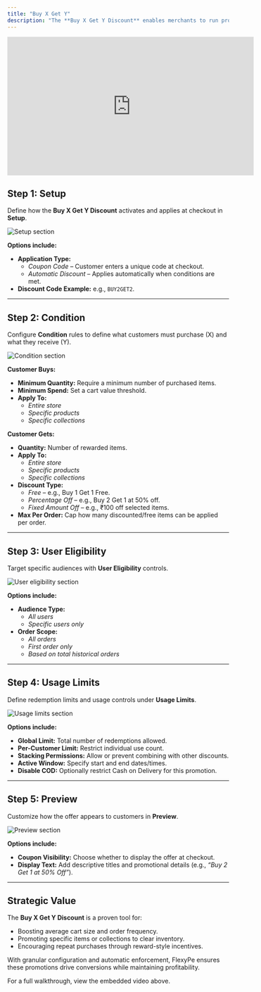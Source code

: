 ```yaml
---
title: "Buy X Get Y"
description: "The **Buy X Get Y Discount** enables merchants to run promotional offers like 'Buy 1 Get 1 Free' or 'Buy 2 Get 1 at 50% Off.' Configure flexible triggers, reward rules, eligibility, and limits to drive cart growth and repeat sales."
---
```

<iframe width="560" height="315" src="https://www.youtube.com/embed/NYP_0kIHlrk" title="Buy X Get Y Walkthrough" frameborder="0" allow="accelerometer; autoplay; clipboard-write; encrypted-media; gyroscope; picture-in-picture; web-share" referrerpolicy="strict-origin-when-cross-origin" allowfullscreen></iframe>

## Step 1: Setup

Define how the **Buy X Get Y Discount** activates and applies at checkout in **Setup**.

<img
  className="rounded-lg"
  src="/images/coupons/buyxgety/image1.png"
  alt="Setup section"
/>

**Options include:**  
- **Application Type:**  
  - *Coupon Code* – Customer enters a unique code at checkout.  
  - *Automatic Discount* – Applies automatically when conditions are met.  
- **Discount Code Example:** e.g., `BUY2GET2`.  

---

## Step 2: Condition

Configure **Condition** rules to define what customers must purchase (X) and what they receive (Y).

<img
  className="rounded-lg"
  src="/images/coupons/buyxgety/image2.png"
  alt="Condition section"
/>

**Customer Buys:**  
- **Minimum Quantity:** Require a minimum number of purchased items.  
- **Minimum Spend:** Set a cart value threshold.  
- **Apply To:**  
  - *Entire store*  
  - *Specific products*  
  - *Specific collections*  

**Customer Gets:**  
- **Quantity:** Number of rewarded items.  
- **Apply To:**  
  - *Entire store*  
  - *Specific products*  
  - *Specific collections*  
- **Discount Type:**  
  - *Free* – e.g., Buy 1 Get 1 Free.  
  - *Percentage Off* – e.g., Buy 2 Get 1 at 50% off.  
  - *Fixed Amount Off* – e.g., ₹100 off selected items.  
- **Max Per Order:** Cap how many discounted/free items can be applied per order.  

---

## Step 3: User Eligibility

Target specific audiences with **User Eligibility** controls.

<img
  className="rounded-lg"
  src="/images/coupons/buyxgety/image3.png"
  alt="User eligibility section"
/>

**Options include:**  
- **Audience Type:**  
  - *All users*  
  - *Specific users only*  
- **Order Scope:**  
  - *All orders*  
  - *First order only*  
  - *Based on total historical orders*  

---

## Step 4: Usage Limits

Define redemption limits and usage controls under **Usage Limits**.

<img
  className="rounded-lg"
  src="/images/coupons/buyxgety/image4.png"
  alt="Usage limits section"
/>

**Options include:**  
- **Global Limit:** Total number of redemptions allowed.  
- **Per-Customer Limit:** Restrict individual use count.  
- **Stacking Permissions:** Allow or prevent combining with other discounts.  
- **Active Window:** Specify start and end dates/times.  
- **Disable COD:** Optionally restrict Cash on Delivery for this promotion.  

---

## Step 5: Preview

Customize how the offer appears to customers in **Preview**.

<img
  className="rounded-lg"
  src="/images/coupons/buyxgety/image5.png"
  alt="Preview section"
/>

**Options include:**  
- **Coupon Visibility:** Choose whether to display the offer at checkout.  
- **Display Text:** Add descriptive titles and promotional details (e.g., *“Buy 2 Get 1 at 50% Off”*).  

---

## Strategic Value

The **Buy X Get Y Discount** is a proven tool for:  
- Boosting average cart size and order frequency.  
- Promoting specific items or collections to clear inventory.  
- Encouraging repeat purchases through reward-style incentives.  

With granular configuration and automatic enforcement, FlexyPe ensures these promotions drive conversions while maintaining profitability.  

For a full walkthrough, view the embedded video above.
